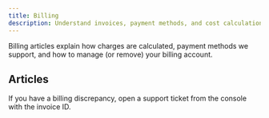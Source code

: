 ```yaml
---
title: Billing
description: Understand invoices, payment methods, and cost calculations.
---
```


Billing articles explain how charges are calculated, payment methods we support, and how to manage (or remove) your billing account.

## Articles

<CardGroup columns={3}>
	<Card href="/mdocs/help/billing/how-do-i-delete-my-cudo-compute-billing-account" title="Delete billing account" />
	<Card href="/mdocs/help/billing/what-is-the-difference-between-hourly-and-monthly-costs" title="Hourly vs monthly" />
	<Card href="/mdocs/help/billing/what-payment-methods-do-you-support" title="Payment methods" />
	<Card href="/mdocs/help/billing/when-do-i-get-invoiced-for-my-use" title="Invoicing schedule" />
	<Card href="/mdocs/help/billing/where-can-i-find-the-auto-recharge-feature" title="Auto recharge" />
</CardGroup>

If you have a billing discrepancy, open a support ticket from the console with the invoice ID.
